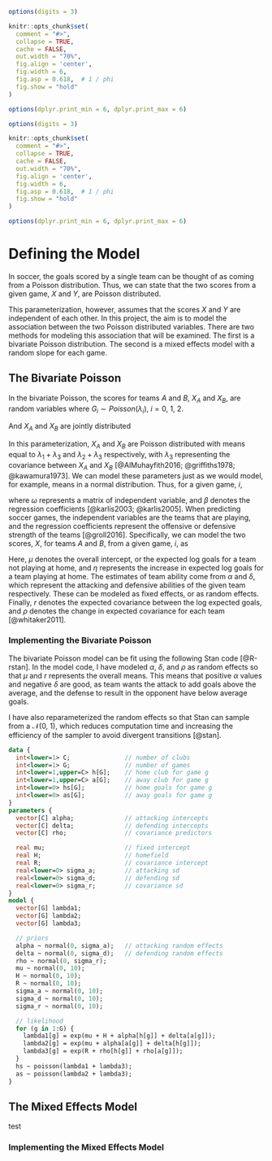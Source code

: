 ```r
options(digits = 3)

knitr::opts_chunk$set(
  comment = "#>",
  collapse = TRUE,
  cache = FALSE,
  out.width = "70%",
  fig.align = 'center',
  fig.width = 6,
  fig.asp = 0.618,  # 1 / phi
  fig.show = "hold"
)

options(dplyr.print_min = 6, dplyr.print_max = 6)
```
```r
options(digits = 3)

knitr::opts_chunk$set(
  comment = "#>",
  collapse = TRUE,
  cache = FALSE,
  out.width = "70%",
  fig.align = 'center',
  fig.width = 6,
  fig.asp = 0.618,  # 1 / phi
  fig.show = "hold"
)

options(dplyr.print_min = 6, dplyr.print_max = 6)
```
# Defining the Model {#define-model}

In soccer, the goals scored by a single team can be thought of as coming from a Poisson distribution. Thus, we can state that the two scores from a given game, $X$ and $Y$, are Poisson distributed.

\begin{equation}
\begin{split}
  X & \sim Poisson(\lambda_1)\\
  Y & \sim Poisson(\lambda_2)
\end{split}
(\#eq:indep-pois)
\end{equation}

This parameterization, however, assumes that the scores $X$ and $Y$ are independent of each other. In this project, the aim is to model the association between the two Poisson distributed variables. There are two methods for modeling this association that will be examined. The first is a bivariate Poisson distribution. The second is a mixed effects model with a random slope for each game.

## The Bivariate Poisson {#biv-pois}

In the bivariate Poisson, the scores for teams $A$ and $B$, $X_A$ and $X_B$, are random variables where $G_i \sim Poisson(\lambda_i),\ i = 0,\ 1,\ 2$.

\begin{equation}
\begin{split}
  X_A & = G_1 + G_0\\
  X_B & = G_2 + G_0
\end{split}
(\#eq:bipois)
\end{equation}

And $X_A$ and $X_B$ are jointly distributed

\begin{equation}
  (X_A,\ X_B) \sim BP(\lambda_1,\ \lambda_2,\ \lambda_0)
(\#eq:jbp)
\end{equation}

In this parameterization, $X_A$ and $X_B$ are Poisson distributed with means equal to $\lambda_1 + \lambda_3$ and $\lambda_2 + \lambda_3$ respectively, with $\lambda_3$ representing the covariance between $X_A$ and $X_B$ [@AlMuhayfith2016; @griffiths1978; @kawamura1973]. We can model these parameters just as we would model, for example, means in a normal distribution. Thus, for a given game, $i$, 

\begin{equation}
\begin{split}
  (X_{Ai},\ X_{Bi}) & \sim BP(\lambda_{1i},\ \lambda_{2i},\ \lambda_{0i}),\\
  log(\lambda_{1i}) & = \omega_{1i}\beta_{1},\\
  log(\lambda_{2i}) & = \omega_{2i}\beta_{2},\\
  log(\lambda_{0i}) & = \omega_{0i}\beta_{0}
\end{split}
(\#eq:bipois-regress)
\end{equation}

where $\omega$ represents a matrix of independent variable, and $\beta$ denotes the regression coefficients [@karlis2003; @karlis2005]. When predicting soccer games, the independent variables are the teams that are playing, and the regression coefficients represent the offensive or defensive strength of the teams [@groll2016]. Specifically, we can model the two scores, $X$, for teams $A$ and $B$, from a given game, $i$, as

\begin{align}
  log(X_{Ai}) &= \lambda_{1i} + \lambda_{0i}, \notag \\
  log(X_{Bi}) &= \lambda_{2i} + \lambda_{0i}, \notag \\
  \lambda_{1i} &= \mu + \eta + \alpha_A + \delta_B, (\#eq:lambda1) \\
  \lambda_{2i} &= \mu + \alpha_B + \delta_A, (\#eq:lambda2) \\
  \lambda_{0i} &= r + \rho_A + \rho_B (\#eq:lambda0)
\end{align}

Here, $\mu$ denotes the overall intercept, or the expected log goals for a team not playing at home, and $\eta$ represents the increase in expected log goals for a team playing at home. The estimates of team ability come from $\alpha$ and $\delta$, which represent the attacking and defensive abilities of the given team respectively. These can be modeled as fixed effects, or as random effects. Finally, $r$ denotes the expected covariance between the log expected goals, and $\rho$ denotes the change in expected covariance for each team [@whitaker2011].

### Implementing the Bivariate Poisson {#imp-bivpois}

The bivariate Poisson model can be fit using the following Stan code [@R-rstan]. In the model code, I have modeled $\alpha$, $\delta$, and $\rho$ as random effects so that $\mu$ and $r$ represents the overall means. This means that positive $\alpha$ values and negative $\delta$ are good, as team wants the attack to add goals above the average, and the defense to result in the opponent have below average goals.

I have also reparameterized the random effects so that Stan can sample from a $\mathcal{N}(0,\ 1)$, which reduces computation time and increasing the efficiency of the sampler to avoid divergent transitions [@stan]. 

```stan
data {
  int<lower=1> C;               // number of clubs
  int<lower=1> G;               // number of games
  int<lower=1,upper=C> h[G];    // home club for game g
  int<lower=1,upper=C> a[G];    // away club for game g
  int<lower=0> hs[G];           // home goals for game g
  int<lower=0> as[G];           // away goals for game g
}
parameters {
  vector[C] alpha;              // attacking intercepts
  vector[C] delta;              // defending intercepts
  vector[C] rho;                // covariance predictors

  real mu;                      // fixed intercept
  real H;                       // homefield
  real R;                       // covariance intercept
  real<lower=0> sigma_a;        // attacking sd
  real<lower=0> sigma_d;        // defending sd
  real<lower=0> sigma_r;        // covariance sd
}
model {
  vector[G] lambda1;
  vector[G] lambda2;
  vector[G] lambda3;

  // priors
  alpha ~ normal(0, sigma_a);   // attacking random effects
  delta ~ normal(0, sigma_d);   // defending random effects
  rho ~ normal(0, sigma_r);
  mu ~ normal(0, 10);
  H ~ normal(0, 10);
  R ~ normal(0, 10);
  sigma_a ~ normal(0, 10);
  sigma_d ~ normal(0, 10);
  sigma_r ~ normal(0, 10);

  // likelihood
  for (g in 1:G) {
    lambda1[g] = exp(mu + H + alpha[h[g]] + delta[a[g]]);
    lambda2[g] = exp(mu + alpha[a[g]] + delta[h[g]]);
    lambda3[g] = exp(R + rho[h[g]] + rho[a[g]]);
  }
  hs ~ poisson(lambda1 + lambda3);
  as ~ poisson(lambda2 + lambda3);
}
```


## The Mixed Effects Model {#mix-eff}

test

### Implementing the Mixed Effects Model {#imp-mixef}

